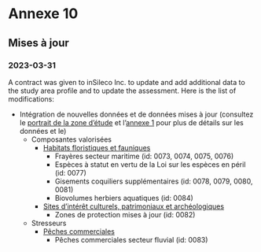 # Annexe 10 {.unnumbered #annexe10}

## Mises à jour

### 2023-03-31 

A contract was given to inSileco Inc. to update and add additional data to the study area profile and to update the assessment. Here is the list of modifications: 

- Intégration de nouvelles données et de données mises à jour (consultez le [portrait de la zone d'étude](#portrait) et l'[annexe 1](#annexe1) pour plus de détails sur les données et le)
  - Composantes valorisées
    - [Habitats floristiques et fauniques](#habitat)
      - Frayères secteur maritime (id: 0073, 0074, 0075, 0076)
      - Espèces à statut en vertu de la Loi sur les espèces en péril (id: 0077)
      - Gisements coquiliers supplémentaires (id: 0078, 0079, 0080, 0081)
      - Biovolumes herbiers aquatiques (id: 0084)
    - [Sites d’intérêt culturels, patrimoniaux et archéologiques](#site)
      - Zones de protection mises à jour (id: 0082)
  - Stresseurs 
    - [Pêches commerciales](#pechecommerciale)
      - Pêches commerciales secteur fluvial (id: 0083)